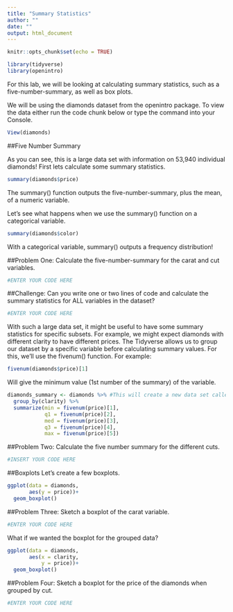 ```yaml
---
title: "Summary Statistics"
author: ""
date: ""
output: html_document
---
```


```r
knitr::opts_chunk$set(echo = TRUE)

library(tidyverse)
library(openintro)
```

For this lab, we will be looking at calculating summary statistics, such as a five-number-summary, as well as box plots.

We will be using the diamonds dataset from the openintro package. To view the data either run the code chunk below or type the command into your Console. 

```r
View(diamonds)
```

##Five Number Summary

As you can see, this is a large data set with information on 53,940 individual diamonds! First lets calculate some summary statistics.

```r
summary(diamonds$price)
```
The summary() function outputs the five-number-summary, plus the mean, of a numeric variable.

Let's see what happens when we use the summary() function on a categorical variable. 

```r
summary(diamonds$color)
```
With a categorical variable, summary() outputs a frequency distribution!

##Problem One:
Calculate the five-number-summary for the carat and cut variables. 
```r
#ENTER YOUR CODE HERE
```

##Challenge:
Can you write one or two lines of code and calculate the summary statistics for ALL variables in the dataset?

```r
#ENTER YOUR CODE HERE
```

With such a large data set, it might be useful to have some summary statistics for specific subsets. For example, we might expect diamonds with different clarity to have different prices. The Tidyverse allows us to group our dataset by a specific variable before calculating summary values. For this, we'll use the fivenum() function. For example:

```r
fivenum(diamonds$price)[1]
```
Will give the minimum value (1st number of the summary) of the variable. 

```r
diamonds_summary <- diamonds %>% #This will create a new data set called diamonds_summary by taking the diamonds dataset "and then"...
  group_by(clarity) %>% 
  summarize(min = fivenum(price)[1],
            q1 = fivenum(price)[2],
            med = fivenum(price)[3],
            q3 = fivenum(price)[4],
            max = fivenum(price)[5]) 
```

##Problem Two:
Calculate the five number summary for the different cuts.
```r
#INSERT YOUR CODE HERE
```

##Boxplots
Let's create a few boxplots.

```r
ggplot(data = diamonds, 
       aes(y = price))+
  geom_boxplot()
```

##Problem Three: 
Sketch a boxplot of the carat variable.

```r
#ENTER YOUR CODE HERE
```

What if we wanted the boxplot for the grouped data?

```r
ggplot(data = diamonds,
       aes(x = clarity, 
           y = price))+
  geom_boxplot()
```

##Problem Four: 
Sketch a boxplot for the price of the diamonds when grouped by cut.

```r
#ENTER YOUR CODE HERE
```
